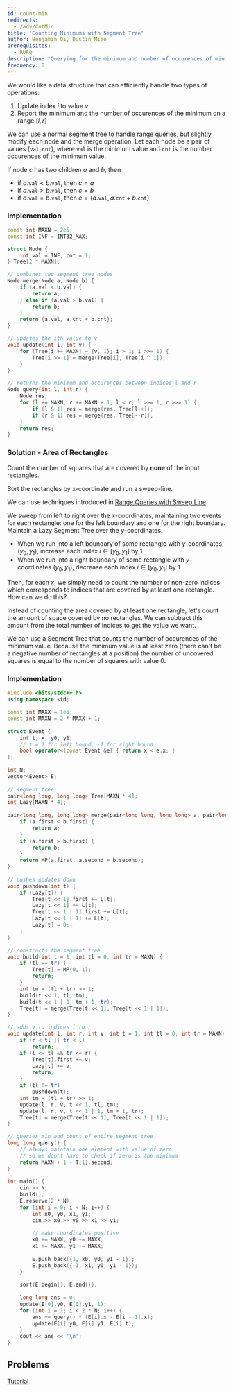 ```yaml
---
id: count-min
redirects:
  - /adv/CntMin
title: 'Counting Minimums with Segment Tree'
author: Benjamin Qi, Dustin Miao
prerequisites:
  - RURQ
description: "Querying for the minimum and number of occurences of minimum in a range"
frequency: 0
---
```


<FocusProblem problem = "sam" />

<Resources>
	<Resource
		source="cp-algo"
		title="Finding max and number of occurences"
		url="data_structures/segment_tree.html#toc-tgt-8"
		starred
	/>
</Resources>

We would like a data structure that can efficiently handle two types of operations:
1. Update index $i$ to value $v$
2. Report the minimum and the number of occurences of the minimum on a range $[l, r]$

We can use a normal segment tree to handle range queries, but slightly modify each node and the merge operation. Let each node be a pair of values $(\texttt{val}, \texttt{cnt})$, where $\texttt{val}$ is the minimum value and $\texttt{cnt}$ is the number occurences of the minimum value. 

If node $c$ has two children $a$ and $b$, then
- if $a.\texttt{val} < b.\texttt{val}$, then $c = a$
- if $a.\texttt{val} > b.\texttt{val}$, then $c = b$
- if $a.\texttt{val} = b.\texttt{val}$, then $c = \{a.\texttt{val}, a.\texttt{cnt} + b.\texttt{cnt}\}$

### Implementation

<LanguageSection>

<CPPSection>

```cpp
const int MAXN = 2e5;
const int INF = INT32_MAX;

struct Node {
	int val = INF, cnt = 1;
} Tree[2 * MAXN];

// combines two segment tree nodes
Node merge(Node a, Node b) {
	if (a.val < b.val) {
		return a;
	} else if (a.val > b.val) {
		return b;
	}
	return {a.val, a.cnt + b.cnt};
}

// updates the ith value to v
void update(int i, int v) {
	for (Tree[i += MAXN] = {v, 1}; i > 1; i >>= 1) {
		Tree[i >> 1] = merge(Tree[i], Tree[i ^ 1]);
	}
}

// returns the minimum and occurences between indices l and r
Node query(int l, int r) {
	Node res;
	for (l += MAXN, r += MAXN + 1; l < r; l >>= 1, r >>= 1) {
		if (l & 1) res = merge(res, Tree[l++]);
		if (r & 1) res = merge(res, Tree[--r]);
	}
	return res;
}
```

</CPPSection>

</LanguageSection>

### Solution - Area of Rectangles

<Spoiler title = "Hint 1">

Count the number of squares that are covered by **none** of the input rectangles.

</Spoiler>

<Spoiler title = "Hint 2">

Sort the rectangles by x-coordinate and run a sweep-line.

</Spoiler>

<Spoiler title="Solution">

We can use techniques introduced in [Range Queries with Sweep Line](https://usaco.guide/plat/range-sweep?lang=cpp)

We sweep from left to right over the $x$-coordinates, maintaining two events for each rectangle: one for the left boundary and one for the right boundary. Maintain a Lazy Segment Tree over the $y$-coordinates. 
- When we run into a left boundary of some rectangle with $y$-coordinates $(y_0, y_1)$, increase each index $i \in [y_0, y_1]$ by 1
- When we run into a right boundary of some rectangle with $y$-coordinates $(y_0, y_1)$, decrease each index $i \in [y_0, y_1]$ by 1

Then, for each $x$, we simply need to count the number of non-zero indices which corresponds to indices that are covered by at least one rectangle. How can we do this?

Instead of counting the area covered by at least one rectangle, let's count the amount of space covered by no rectangles. We can subtract this amount from the total number of indices to get the value we want. 

We can use a Segment Tree that counts the number of occurences of the minimum value. Because the minimum value is at least zero (there can't be a negative number of rectangles at a position) the number of uncovered squares is equal to the number of squares with value 0.

</Spoiler>

### Implementation

<LanguageSection>

<CPPSection>

```cpp
#include <bits/stdc++.h>
using namespace std;

const int MAXX = 1e6;
const int MAXN = 2 * MAXX + 1;
 
struct Event {
	int t, x, y0, y1;
	// t = 1 for left bound, -1 for right bound
	bool operator<(const Event &e) { return x < e.x; }
};
 
int N;
vector<Event> E;
	
// segment tree
pair<long long, long long> Tree[MAXN * 4];
int Lazy[MAXN * 4];
 
pair<long long, long long> merge(pair<long long, long long> a, pair<long long, long long> b) {
	if (a.first < b.first) {
		return a;
	}
	if (a.first > b.first) {
		return b;
	}
	return MP(a.first, a.second + b.second);
}
 
// pushes updates down
void pushdown(int t) {
	if (Lazy[t]) {
		Tree[t << 1].first += L[t];
		Lazy[t << 1] += L[t];
		Tree[t << 1 | 1].first += L[t];
		Lazy[t << 1 | 1] += L[t];
		Lazy[t] = 0;
	}
}

// constructs the segment tree
void build(int t = 1, int tl = 0, int tr = MAXN) {
	if (tl == tr) {
		Tree[t] = MP(0, 1);
		return;
	}
	int tm = (tl + tr) >> 1;
	build(t << 1, tl, tm);
	build(t << 1 | 1, tm + 1, tr);
	Tree[t] = merge(Tree[t << 1], Tree[t << 1 | 1]);
}

// adds v to indices l to r 
void update(int l, int r, int v, int t = 1, int tl = 0, int tr = MAXN) {
	if (r < tl || tr < l)
		return;
	if (l <= tl && tr <= r) {
		Tree[t].first += v;
		Lazy[t] += v;
		return;
	}
	if (tl != tr)
		pushdown(t);
	int tm = (tl + tr) >> 1;
	update(l, r, v, t << 1, tl, tm);
	update(l, r, v, t << 1 | 1, tm + 1, tr);
	Tree[t] = merge(Tree[t << 1], Tree[t << 1 | 1]);
}

// queries min and count of entire segment tree
long long query() {
	// always maintain one element with value of zero
	// so we don't have to check if zero is the minimum
	return MAXN + 1 - T[1].second;
} 
 
int main() {
	cin >> N; 
	build();
	E.reserve(2 * N);
	for (int i = 0; i < N; i++) {
		int x0, y0, x1, y1;
		cin >> x0 >> y0 >> x1 >> y1;
	
		// make coordinates positive
		x0 += MAXX, y0 += MAXX;
		x1 += MAXX, y1 += MAXX;
	
		E.push_back({1, x0, y0, y1 - 1});
		E.push_back({-1, x1, y0, y1 - 1});
	}
	
	sort(E.begin(), E.end());
	
	long long ans = 0;
	update(E[0].y0, E[0].y1, 1);
	for (int i = 1; i < 2 * N; i++) {
		ans += query() * (E[i].x - E[i - 1].x);
		update(E[i].y0, E[i].y1, E[i].t);
	}
	cout << ans << '\n';
}
```

</CPPSection>

</LanguageSection>


## Problems

<Problems problems="lazySegCnt" />

<Optional title="Permutation Tree">

[Tutorial](https://codeforces.com/blog/entry/78898)

</Optional>
